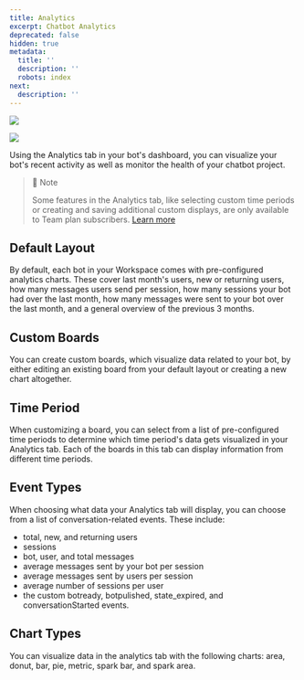 ```yaml
---
title: Analytics
excerpt: Chatbot Analytics
deprecated: false
hidden: true
metadata:
  title: ''
  description: ''
  robots: index
next:
  description: ''
---
```

![](https://files.readme.io/7f21e69-image.png)

![](https://files.readme.io/06f70de-image.png)

Using the Analytics tab in your bot's dashboard, you can visualize your bot's recent activity as well as monitor the health of your chatbot project.

> 📘 Note
>
> Some features in the Analytics tab, like selecting custom time periods or creating and saving additional custom displays, are only available to Team plan subscribers. [Learn more](https://botpress.com/pricing)

## Default Layout

By default, each bot in your Workspace comes with pre-configured analytics charts. These cover last month's users, new or returning users, how many messages users send per session, how many sessions your bot had over the last month, how many messages were sent to your bot over the last month, and a general overview of the previous 3 months.

## Custom Boards

You can create custom boards, which visualize data related to your bot, by either editing an existing board from your default layout or creating a new chart altogether.

## Time Period

When customizing a board, you can select from a list of pre-configured time periods to determine which time period's data gets visualized in your Analytics tab. Each of the boards in this tab can display information from different time periods.

## Event Types

When choosing what data your Analytics tab will display, you can choose from a list of conversation-related events. These include:

* total, new, and returning users
* sessions
* bot, user, and total messages
* average messages sent by your bot per session
* average messages sent by users per session
* average number of sessions per user
* the custom botready, botpulished, state\_expired, and conversationStarted events.

## Chart Types

You can visualize data in the analytics tab with the following charts: area, donut, bar, pie, metric, spark bar, and spark area.
